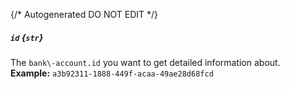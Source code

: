{/* Autogenerated DO NOT EDIT  */}
##### `id` *{`str`}*
The `bank\-account.id` you want to get detailed information about.
<br/>
**Example:** `a3b92311-1888-449f-acaa-49ae28d68fcd`


